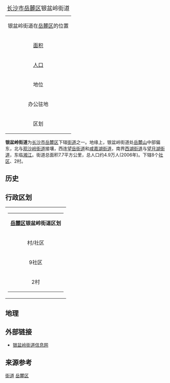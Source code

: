 {| border="1" cellpadding="2" cellspacing="0" align="right"
|+ <font size="+1">[[长沙市|长沙市]][[岳麓区|岳麓区]]银盆岭街道</font>
|-----
|align=center colspan=2|银盆岭街道在[[岳麓区|岳麓区]]的位置<br>
{{Image label begin|image=Divisions_of_Yuelu_district,_Changsha.png|width={{{width|200}}}|float={{{float|none}}}}} 
{{Image label|x=0.300|y=0.139|scale={{{width|350}}}|text=银盆岭街道}} 
{{Image label|x=0.520|y=0.139|scale={{{width|350}}}|text=[[File:Red_pog.svg|6px]]}} 
{{Image label end}}
|-----
| [[面积|面积]]|| <font size="2">7.7[[平方公里|公里<sup>2</sup>]]
|-----
| [[人口|人口]] || <font size="2">4.9万人(2006年)
|-----
| 地位 || 岳麓区[[街道_(行政区划)|街道]]
|-----
| 办公驻地 ||银盆三村
|-----
| 区划 || 8个[[社区|社区]]、2村
|}

'''银盆岭街道'''为[[长沙市|长沙市]][[岳麓区|岳麓区]]下辖[[街道_(行政区划)|街道]]之一。地缘上，银盆岭街道处[[岳麓山|岳麓山]]中部偏东，北与[[观沙岭街道|观沙岭街道]]接壤，西连[[望岳街道|望岳街道]]和[[咸嘉湖街道|咸嘉湖街道]]，南界[[西湖街道_(长沙市)|西湖街道]]与[[望月湖街道|望月湖街道]]，东临[[湘江|湘江]]。街道总面积7.7平方公里，总人口约4.9万人(2006年)。下辖8个[[社区|社区]]、2村。

==历史==

==行政区划==

{| border="1" cellspacing="2" cellpadding="2" bgcolor="#DDDDFF"
|-----
| align="center" |
{| cellspacing="2" cellpadding="1" 
|-----
| align="center" colspan="2" | '''[[岳麓区|岳麓区]]银盆岭街道区划'''
|-----
| align="center" bgcolor="#FFFFFF" | 村/社区
| align="center" bgcolor="#FFFFFF" | 单位详列
|-----
| bgcolor="#FFFFFF" | 9社区
| bgcolor="#FFFFFF" | 火炬城社区、桐梓坡社区、银建社区、银太社区、银鸿社区<br>银星社区、杏林社区、英才园社区、中联科技园社区
|-----
| bgcolor="#FFFFFF" | 2村 || align="right" bgcolor="#FFFFFF" |
银盆岭村、付家洲村

|}
|}

==地理==

==外部链接==
* [http://ypljd.yuelu.gov.cn/ 银盆岭街道信息网] {{Wayback|url=http://ypljd.yuelu.gov.cn/ |date=20080925160117 }}

==来源参考==
{{Reflist}}

{{长沙市岳麓区行政区划}}

[[Category:岳麓区行政区划|街道]]
[[Category:长沙街道_(行政区划)|岳麓区]]


{{湖南小作品}}